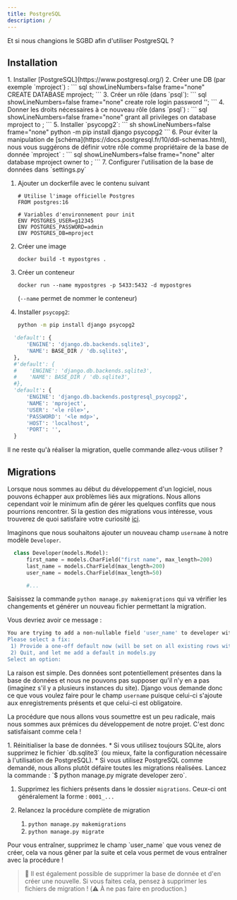 ```yaml
---
title: PostgreSQL
description: /
---
```


Et si nous changions le SGBD afin d'utiliser PostgreSQL ? 

## Installation

<Steps>
1. Installer [PostgreSQL](https://www.postgresql.org/)
2. Créer une DB (par exemple `mproject`) : 
   ``` sql showLineNumbers=false frame="none" 
   CREATE DATABASE mproject;
   ```
3. Créer un rôle (dans `psql`): 
   ``` sql showLineNumbers=false frame="none" 
   create role <le rôle> login password '<le mdp>';
   ```
4. Donner les droits nécessaires à ce nouveau rôle (dans `psql`) : 
   ``` sql showLineNumbers=false frame="none"
   grant all privileges on database mproject to <le rôle>;
   ```
5. Installer `psycopg2`:
   ``` sh showLineNumbers=false frame="none"
   python -m pip install django psycopg2
   ```
6. Pour éviter la manipulation de [schéma](https://docs.postgresql.fr/10/ddl-schemas.html), nous vous suggérons de définir votre rôle comme propriétaire de la base de donnée `mproject` :
   ``` sql showLineNumbers=false frame="none"
   alter database mproject owner to <role>;
   ```
7. Configurer l'utilisation de la base de données dans `settings.py`
</Steps>

<Card icon="seti:docker" title="Avec Docker">

<Steps>

1. Ajouter un dockerfile avec le contenu suivant
   ``` text showLineNumbers=false title=Dockerfile
   # Utilise l'image officielle Postgres
   FROM postgres:16
   
   # Variables d'environnement pour init
   ENV POSTGRES_USER=g12345
   ENV POSTGRES_PASSWORD=admin
   ENV POSTGRES_DB=mproject
   ```
1. Créer une image

   ``` text showLineNumbers=false frame=none
   docker build -t mypostgres .
   ```

1. Créer un conteneur

   ``` text showLineNumbers=false frame=none
   docker run --name mypostgres -p 5433:5432 -d mypostgres
   ```
   (`--name` permet de nommer le conteneur)

1. Installer `psycopg2`:
   ``` sh showLineNumbers=false frame="none"
   python -m pip install django psycopg2
   ```

</Steps>

</Card>

``` python showLineNumbers=false title=mproject/settings.py del={1-4} ins={5-16}
  'default': {
      'ENGINE': 'django.db.backends.sqlite3',
      'NAME': BASE_DIR / 'db.sqlite3',
  },
  #'default': {
  #    'ENGINE': 'django.db.backends.sqlite3',
  #    'NAME': BASE_DIR / 'db.sqlite3',
  #},
  'default': {
      'ENGINE': 'django.db.backends.postgresql_psycopg2',
      'NAME': 'mproject',
      'USER': '<le rôle>',
      'PASSWORD': '<le mdp>',
      'HOST': 'localhost',
      'PORT': '',
  }
```

<Aside title="Migration" icon="seti:db">
Il ne reste qu'à réaliser la migration, quelle commande allez-vous utiliser  ?
</Aside>

## Migrations

Lorsque nous sommes au début du développement d'un logiciel, nous pouvons échapper aux problèmes liés aux migrations. Nous allons cependant voir le minimum afin de gérer les quelques conflits que nous pourrions rencontrer. Si la gestion des migrations vous intéresse, vous trouverez de quoi satisfaire votre curiosité [ici](https://docs.djangoproject.com/fr/4.1/topics/migrations/).

Imaginons que nous souhaitons ajouter un nouveau champ `username` à notre modèle `Developer`.

```python showLineNumbers=false title=developer/models.py ins={4}
  class Developer(models.Model):
      first_name = models.CharField("first name", max_length=200)
      last_name = models.CharField(max_length=200)
      user_name = models.CharField(max_length=50)

      #...
```

Saisissez la commande `python manage.py makemigrations` qui va vérifier les changements et générer un nouveau fichier permettant la migration.

Vous devriez avoir ce message : 

``` sh showLineNumbers=false frame="none"
You are trying to add a non-nullable field 'user_name' to developer without a default; we can't do that (the database needs something to populate existing rows).
Please select a fix:
 1) Provide a one-off default now (will be set on all existing rows with a null value for this column)
 2) Quit, and let me add a default in models.py
Select an option: 
```

La raison est simple. Des données sont potentiellement présentes dans la base de données et nous ne pouvons pas supposer qu'il n'y en a pas (imaginez s'il y a plusieurs instances du site). Django vous demande donc ce que vous voulez faire pour le champ `username` puisque celui-ci s'ajoute aux enregistrements présents et que celui-ci est obligatoire.

La procédure que nous allons vous soumettre est un peu radicale, mais nous sommes aux prémices du développement de notre projet. C'est donc satisfaisant comme cela !

<Steps>
1. Réinitialiser la base de données.
   * Si vous utilisez toujours SQLite, alors supprimez le fichier `db.sqlite3` (ou mieux, faite la configuration nécessaire à l'utilisation de PostgreSQL).
   * Si vous utilisez PostgreSQL comme demandé, nous allons plutôt défaire toutes les migrations réalisées. Lancez la commande : `$ python manage.py migrate developer zero`.

1. Supprimez les fichiers présents dans le dossier `migrations`. Ceux-ci ont généralement la forme : `0001_...`

1. Relancez la procédure complète de migration
   1. `python manage.py makemigrations`
   1. `python manage.py migrate`

</Steps>

<Aside title="Exercice" icon="pencil">
Pour vous entraîner, supprimez le champ `user_name` que vous venez de créer, cela va nous gêner par la suite et cela vous permet de vous entraîner avec la procédure !
</Aside>

> 📃 Il est également possible de supprimer la base de donnée et d'en créer une nouvelle. Si vous faites cela, pensez à supprimer les fichiers de migration ! (⚠️ À ne pas faire en production.)
